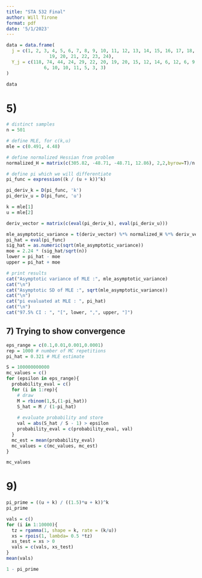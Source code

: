 ```yaml
---
title: "STA 532 Final"
author: Will Tirone
format: pdf
date: '5/1/2023'
---
```


```r
data = data.frame(
  j = c(1, 2, 3, 4, 5, 6, 7, 8, 9, 10, 11, 12, 13, 14, 15, 16, 17, 18, 
                19, 20, 21, 22, 23, 24),
  Y_j = c(118, 74, 44, 24, 29, 22, 20, 19, 20, 15, 12, 14, 6, 12, 6, 9, 9, 
              6, 10, 10, 11, 5, 3, 3)
)

data
```

# 5)

```r
# distinct samples 
n = 501

# define MLE, for c(k,u)
mle = c(0.491, 4.48)

# define normalized Hessian from problem
normalized_H = matrix(c(305.82, -48.71, -48.71, 12.86), 2,2,byrow=T)/n

# define pi which we will differentiate
pi_func = expression((k / (u + k))^k)

pi_deriv_k = D(pi_func, 'k')
pi_deriv_u = D(pi_func, 'u')

k = mle[1]
u = mle[2]

deriv_vector = matrix(c(eval(pi_deriv_k), eval(pi_deriv_u)))

mle_asymptotic_variance = t(deriv_vector) %*% normalized_H %*% deriv_vector
pi_hat = eval(pi_func)
sig_hat = as.numeric(sqrt(mle_asymptotic_variance))
moe = 2.24 * (sig_hat/sqrt(n))
lower = pi_hat - moe  
upper = pi_hat + moe

# print results 
cat("Asymptotic variance of MLE :", mle_asymptotic_variance)
cat("\n")
cat("Asymptotic SD of MLE :", sqrt(mle_asymptotic_variance))
cat("\n")
cat("pi evaluated at MLE : ", pi_hat)
cat("\n")
cat("97.5% CI : ", "[", lower, ",", upper, "]")
```

## 7) Trying to show convergence

```r

eps_range = c(0.1,0.01,0.001,0.0001)
rep = 1000 # number of MC repetitions
pi_hat = 0.321 # MLE estimate

S = 100000000000
mc_values = c()
for (epsilon in eps_range){
  probability_eval = c()
  for (i in 1:rep){
    # draw
    M = rbinom(1,S,(1-pi_hat))
    S_hat = M / (1-pi_hat)
    
    # evaluate probability and store 
    val = abs(S_hat / S - 1) > epsilon
    probability_eval = c(probability_eval, val)
  }
  mc_est = mean(probability_eval)
  mc_values = c(mc_values, mc_est)
}

mc_values
```

# 9)

```r
pi_prime = ((u + k) / ((1.5)*u + k))^k
pi_prime
```

```r
vals = c()
for (i in 1:10000){
  tz = rgamma(1, shape = k, rate = (k/u))
  xs = rpois(1, lambda= 0.5 *tz)
  xs_test = xs > 0
  vals = c(vals, xs_test)
}
mean(vals)
```

```r
1 - pi_prime
```
